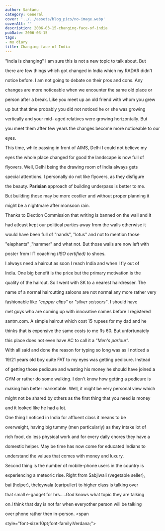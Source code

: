 ```yaml
---
author: Santanu
category: General
cover: '../../assets/blog_pics/no-image.webp'
coverAlt: ''
description: 2006-03-15-changing-face-of-india
pubDate: 2006-03-15
tags:
- my diary
title: Changing face of India
---
```


"India is changing" I am sure this is not a new topic to talk about. But

there are few things which got changed in India which my RADAR didn't

notice before. I am not going to debate on their pros and cons. Any

changes are more noticeable when we encounter the same old place or

person after a break. Like you meet up an old friend with whom you grew

up but that time probably you did not noticed he or she was growing

vertically and your mid- aged relatives were growing horizontally. But

you meet them after few years the changes become more noticeable to our

eyes.



This time, while passing in front of AIMS, Delhi I could not believe my

eyes the whole place changed for good the landscape is now full of

flyovers. Well, Delhi being the drawing room of India always gets

special attentions. I personally do not like flyovers, as they disfigure

the beauty. **Parisian** approach of building underpass is better to me.

But building those may be more costlier and without proper planning it

might be a nightmare after monsoon rain.



Thanks to Election Commission that writing is banned on the wall and it

had atleast kept our political parties away from the walls otherwise it

would have been full of "hands", "lotus" and not to mention those

"elephants" ,"hammer" and what not. But those walls are now left with

poster from IIT coaching (*ISO certified)* to shoes.



I always need a haircut as soon I reach India and when I fly out of

India. One big benefit is the price but the primary motivation is the

quality of the haircut. So I went with SK to a nearest hairdresser. The

name of a normal haircutting saloons are not normal any more rather very

fashionable like *"copper clips"* or *"silver scissors"*. I should have

met guys who are coming up with innovative names before I registered

santm.com. A simple haircut which cost 15 rupees for my dad and he

thinks that is expensive the same costs to me Rs 60. But unfortunately

this place does not even have AC to call it a "*Men's parlour*".



With all said and done the reason for typing so long was as I noticed a

19/21 years old boy quite FAT to my eyes was getting pedicure. Instead

of getting those pedicure and wasting his money he should have joined a

GYM or rather do some walking. I don't know how getting a pedicure is

making him better marketable. Well, it might be very personal view which

might not be shared by others as the first thing that you need is money

and it looked like he had a lot.



One thing I noticed in India for affluent class it means to be

overweight, having big tummy (men particularly) as they intake lot of

rich food, do less physical work and for every daily chores they have a

domestic helper. May be time has now come for educated Indians to

understand the values that comes with money and luxury.



Second thing is the number of mobile-phone users in the country is

experiencing a meteoric rise. Right from Sabjiwali (vegetable seller),

bai (helper), theleywala (cartpuller) to higher class is talking over

that small e-gadget for hrs.....God knows what topic they are talking

on.I think that day is not far when everyother person will be talking

over phone rather then in-person. <span

style="font-size:10pt;font-family:Verdana;"></span>